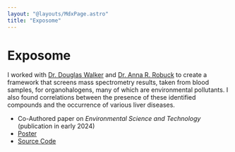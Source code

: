 ```yaml
---
layout: "@layouts/MdxPage.astro"
title: "Exposome"
---
```


# Exposome

I worked with [Dr. Douglas
Walker](https://www.linkedin.com/in/douglas-walker-7662b21b/) and [Dr. Anna R.
Robuck](https://www.linkedin.com/in/anna-robuck-a78b16126/) to create a
framework that screens mass spectrometry results, taken from blood samples, for
organohalogens, many of which are environmental pollutants. I also found
correlations between the presence of these identified compounds and the
occurrence of various liver
diseases.

- Co-Authored paper on _Environmental Science and Technology_ (publication in early 2024)
- [Poster](/research/GC_HRMS_Poster.pdf)
- [Source Code](https://git.junickim.me/junikimm717/Patternmatch)
